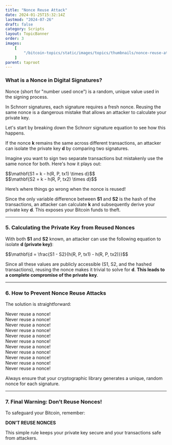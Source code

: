 ```yaml
---
title: "Nonce Reuse Attack"
date: 2024-01-25T15:32:14Z
lastmod: "2024-07-26"
draft: false
category: Scripts
layout: TopicBanner
order: 3
images:
    [
        "/bitcoin-topics/static/images/topics/thumbnails/nonce-reuse-attack-thumbnail.webp"
    ]
parent: taproot
---
```


### What is a Nonce in Digital Signatures?

Nonce (short for "number used once") is a random, unique value used in the signing process.

In Schnorr signatures, each signature requires a fresh nonce. Reusing the same nonce is a dangerous mistake that allows an attacker to calculate your private key.

Let's start by breaking down the Schnorr signature equation to see how this happens.

<div className="dark:hidden">
    <SvgDisplay
        src="/bitcoin-topics/static/images/topics/taproot/nonce-reuse-attack-1-light.svg"
        height="auto"
    />
</div>
<div className="hidden dark:block">
    <SvgDisplay
        src="/bitcoin-topics/static/images/topics/taproot/nonce-reuse-attack-1.svg"
        height="auto"
    />
</div>

If the <span className="text-[#FF6262]">nonce **k**</span> remains the same across different transactions, an attacker can isolate the private key **d** by comparing two signatures.

Imagine you want to sign two separate transactions but mistakenly use the same nonce for both. Here's how it plays out:

<div className="dark:hidden">
    <SvgDisplay
        src="/bitcoin-topics/static/images/topics/taproot/nonce-reuse-attack-2-light.svg"
        height="auto"
    />
</div>
<div className="hidden dark:block">
    <SvgDisplay
        src="/bitcoin-topics/static/images/topics/taproot/nonce-reuse-attack-2.svg"
        height="auto"
    />
</div>

<div className="text-center my-4 text-orange-500">
  $$\mathbf{S1 = k - h(R, P, tx1) \times d}$$
</div>

<div className="text-center my-4 text-orange-500">
  $$\mathbf{S2 = k - h(R, P, tx2) \times d}$$
</div>

Here’s where things go wrong when the nonce is reused!

Since the only variable difference between **S1** and **S2** is the hash of the transactions, an attacker can calculate **k** and subsequently derive your private key **d**. This exposes your Bitcoin funds to theft.

---

### 5. Calculating the Private Key from Reused Nonces

With both **S1** and **S2** known, an attacker can use the following equation to isolate **d (private key)**:

<div className="text-center my-4 text-orange-500">
  $$\mathbf{d = \frac{S1 - S2}{h(R, P, tx1) - h(R, P, tx2)}}$$
</div>

Since all these values are publicly accessible (S1, S2, and the hashed transactions), reusing the nonce makes it trivial to solve for **d**. **This leads to a complete compromise of the private key**.

<div className="dark:hidden">
    <SvgDisplay
        src="/bitcoin-topics/static/images/topics/taproot/nonce-reuse-attack-3-light.svg"
        height="auto"
    />
</div>
<div className="hidden dark:block">
    <SvgDisplay
        src="/bitcoin-topics/static/images/topics/taproot/nonce-reuse-attack-3.svg"
        height="auto"
    />
</div>

---

### 6. How to Prevent Nonce Reuse Attacks

The solution is straightforward:

Never reuse a nonce!  
Never reuse a nonce!  
Never reuse a nonce!  
Never reuse a nonce!  
Never reuse a nonce!  
Never reuse a nonce!  
Never reuse a nonce!  
Never reuse a nonce!  
Never reuse a nonce!  
Never reuse a nonce!  
Never reuse a nonce!

Always ensure that your cryptographic library generates a unique, random nonce for each signature.

---

### 7. Final Warning: Don’t Reuse Nonces!

To safeguard your Bitcoin, remember:

**DON’T REUSE NONCES**

This simple rule keeps your private key secure and your transactions safe from attackers.
